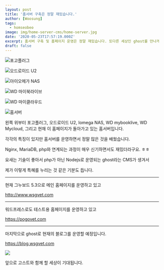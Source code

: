 ```yaml
---
layout: post
title: '홈서버 구축은 정말 재밌습니다.'
author: [Woosung]
tags: 
  - homseobeo
image: img/home-server-cms/home-server.jpg
date: '2020-05-23T17:57:19.000Z'
excerpt: 홈서버 구축 및 홈페이지 운영은 정말 재밌습니다. 또다른 세상인 ghost를 만나게 되어 정말 반갑습니다.
draft: false
---
```


![포고플러그](img/home-server-cms/pogoplug.jpg)

![오드로이드 U2](img/home-server-cms/odroid-u2.jpg)

![아이오메가 NAS](img/home-server-cms/iomega-nas.jpg)

![WD 마이북라이브](img/home-server-cms/mybooklive.jpg)

![WD 마이클라우드](img/home-server-cms/my-cloud.jpg)

![홈서버](img/home-server-cms/home-server.jpg)

왼쪽 위부터 포고플러그, 오드로이드 U2, Iomega NAS, WD mybooklive, WD Mycloud, 그리고 현재 이 홈페이지가 돌아가고 있는 홈서버입니다.

각각의 특징이 있지만 홈서버를 운영하면서 정말 많은 것을 배웠습니다.

Nginx, MariaDB, php와 연계되는 과정이 매우 신기하면서도 재밌더라구요. ㅎㅎ

요새는 기술이 좋아서 php가 아닌 Nodejs로 운영되는 ghost라는 CMS가 생겨서

제가 이렇게 특혜를 누리는 것 같은 기분도 듭니다.

---

현재 그누보드 5.3으로 메인 홈페이지를 운영하고 있고 

<a href="http://www.wsgvet.com" target="_blank" rel="noopener noreferrer">http://www.wsgvet.com</a>

---

워드프레스로도 테스트용 홈페이지를 운영하고 있고 

<a href="https://pogovet.com" target="_blank" rel="noopener noreferrer">https://pogovet.com</a>

---

마지막으로 ghost로 현재의 블로그를 운영할 예정입니다. 

<a href="https://blog.wsgvet.com" target="_blank" rel="noopener noreferrer">https://blog.wsgvet.com</a>

![](img/home-server-cms/ghost-cms.jpg)

앞으로 고스트와 함께 할 세상이 기대됩니다.
